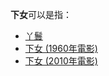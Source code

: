 '''下女'''可以是指：
*[[丫鬟|丫鬟]]
*[[下女_(1960年電影)|下女 (1960年電影)]]
*[[下女_(2010年電影)|下女 (2010年電影)]]

{{disambig|X|Cat=二字消歧义}}